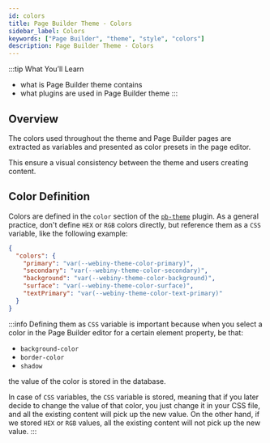 ```yaml
---
id: colors
title: Page Builder Theme - Colors
sidebar_label: Colors
keywords: ["Page Builder", "theme", "style", "colors"]
description: Page Builder Theme - Colors
---
```


<!-- Always include this section on top of the page. -->

:::tip What You’ll Learn

- what is Page Builder theme contains
- what plugins are used in Page Builder theme
  :::

## Overview

The colors used throughout the theme and Page Builder pages are extracted as variables and presented as color presets in the page editor.

This ensure a visual consistency between the theme and users creating content.

## Color Definition

Colors are defined in the `color` section of the [`pb-theme`](/docs/references/page-builder/plugins#pb-theme) plugin.
As a general practice, don't define `HEX` or `RGB` colors directly, but reference them as a `CSS` variable, like the following example:

```json title="apps/theme/pageBuilder/index.ts"
{
  "colors": {
    "primary": "var(--webiny-theme-color-primary)",
    "secondary": "var(--webiny-theme-color-secondary)",
    "background": "var(--webiny-theme-color-background)",
    "surface": "var(--webiny-theme-color-surface)",
    "textPrimary": "var(--webiny-theme-color-text-primary)"
  }
}
```

:::info
Defining them as `CSS` variable is important because when you select a color in the Page Builder editor for a certain element property, be that:

- `background-color`
- `border-color`
- `shadow`

the value of the color is stored in the database.

In case of `CSS` variables, the `CSS` variable is stored, meaning that if you later decide to change the value of that color, you just change it in your CSS file, and all the existing content will pick up the new value.
On the other hand, if we stored `HEX` or `RGB` values, all the existing content will not pick up the new value.
:::
